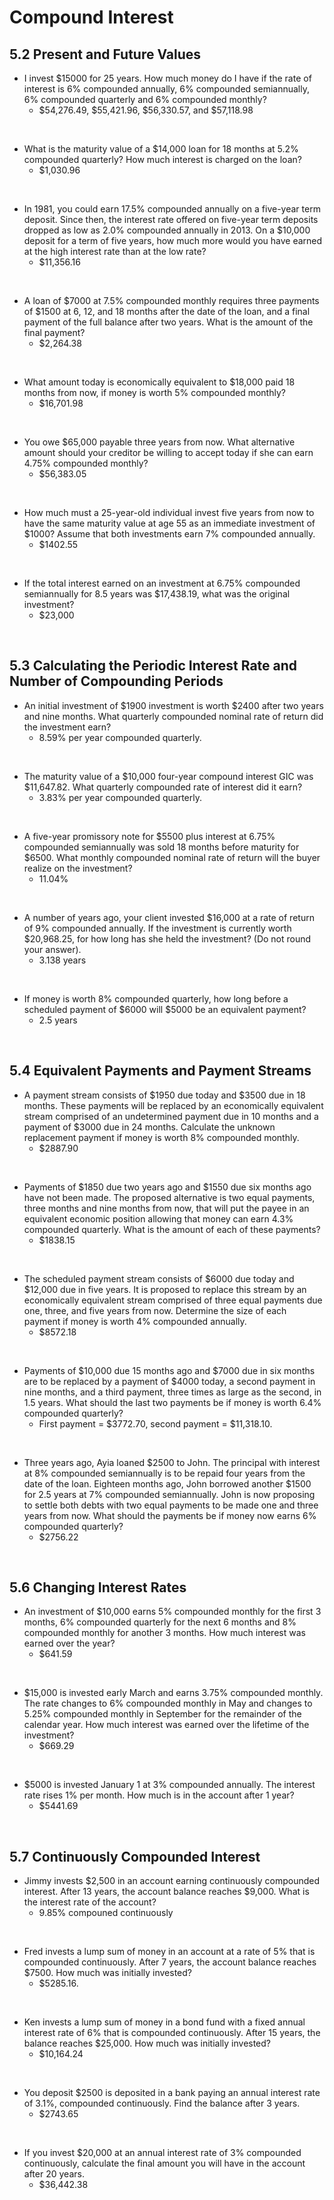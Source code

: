 
#  Compound Interest

##  5.2 Present and Future Values {-}

*  I invest \$15000 for 25 years.  How much money do I have if the rate of interest is 6% compounded annually, 6% compounded semiannually, 6% compounded quarterly and 6% compounded monthly?
    *  \$54,276.49, \$55,421.96, \$56,330.57, and \$57,118.98
<p>&nbsp;</p>


*  What is the maturity value of a $14,000 loan for 18 months at 5.2% compounded quarterly?
How much interest is charged on the loan?
    *  \$1,030.96
<p>&nbsp;</p>


*  In 1981, you could earn 17.5% compounded annually on a five-year term deposit. Since then, the interest rate offered on five-year term deposits dropped as low as 2.0% compounded annually in 2013. On a $10,000 deposit for a term of five years, how much more would you have earned at the high interest rate than at the low rate?
    *  \$11,356.16
<p>&nbsp;</p>


*  A loan of \$7000 at 7.5% compounded monthly requires three payments of \$1500 at 6, 12, and
18 months after the date of the loan, and a final payment of the full balance after two years.
What is the amount of the final payment?
    *  \$2,264.38
<p>&nbsp;</p>


*  What amount today is economically equivalent to \$18,000 paid 18 months from now, if money
is worth 5% compounded monthly?
    *  \$16,701.98
<p>&nbsp;</p>


*  You owe \$65,000 payable three years from now. What alternative amount should your creditor be willing to accept today if she can earn 4.75% compounded monthly?
    *  \$56,383.05
<p>&nbsp;</p>


*  How much must a 25-year-old individual invest five years from now to have the same maturity value at age 55 as an immediate investment of $1000? Assume that both investments earn 7% compounded annually.
    *  \$1402.55
<p>&nbsp;</p>


*  If the total interest earned on an investment at 6.75% compounded semiannually for 8.5 years
was $17,438.19, what was the original investment?
    *  \$23,000
<p>&nbsp;</p>


##  5.3  Calculating the Periodic Interest Rate and Number of Compounding Periods {-}




*  An initial investment of \$1900 investment is worth \$2400 after two years and nine months. What quarterly compounded nominal rate of return did the investment earn?
    * 8.59% per year compounded quarterly.
<p>&nbsp;</p>


*  The maturity value of a \$10,000 four-year compound interest GIC was \$11,647.82. What
quarterly compounded rate of interest did it earn?
    *  3.83% per year compounded quarterly.
<p>&nbsp;</p>


*  A five-year promissory note for \$5500 plus interest at 6.75% compounded semiannually was sold 18 months before maturity for \$6500. What monthly compounded nominal rate of return will the buyer realize on the investment?
    *  11.04%
<p>&nbsp;</p>


*  A number of years ago, your client invested \$16,000 at a rate of return of 9% compounded annually. If the investment is currently worth \$20,968.25, for how long has she held the investment?  (Do not round your answer).
    *  3.138 years
<p>&nbsp;</p>


*  If money is worth 8% compounded quarterly, how long before a scheduled payment of \$6000 will \$5000 be an equivalent payment? 
    *  2.5 years
<p>&nbsp;</p>


##  5.4  Equivalent Payments and Payment Streams {-}

*  A payment stream consists of \$1950 due today and \$3500 due in 18 months.  These payments will be replaced by an economically equivalent stream comprised of an undetermined payment due in 10 months and a payment of \$3000 due in 24 months. Calculate the unknown replacement payment if money is worth 8% compounded monthly.
    *  \$2887.90
<p>&nbsp;</p>


*  Payments of \$1850 due two years ago and \$1550 due six months ago have not been made.  The proposed alternative is two equal payments, three months and nine months from now, that will put the payee in an equivalent economic position allowing that money can earn 4.3% compounded quarterly. What is the amount of each of these payments?
    *  $1838.15
<p>&nbsp;</p>


*  The scheduled payment stream consists of \$6000 due today and \$12,000 due in five years.  It is proposed to replace this stream by an economically equivalent stream comprised of three equal payments due one, three, and five years from now. Determine the size of each payment if money is worth 4% compounded annually.
    *  \$8572.18
<p>&nbsp;</p>


*  Payments of \$10,000 due 15 months ago and \$7000 due in six months are to be replaced by a
payment of \$4000 today, a second payment in nine months, and a third payment, three times
as large as the second, in 1.5 years. What should the last two payments be if money is worth
6.4% compounded quarterly?
    *  First payment = \$3772.70, second payment = \$11,318.10.
<p>&nbsp;</p>


*  Three years ago, Ayia loaned \$2500 to John. The principal with interest at 8% compounded semiannually is to be repaid four years from the date of the loan. Eighteen months ago, John borrowed another \$1500 for 2.5 years at 7% compounded semiannually.  John is now proposing to settle both debts with two equal payments to be made one and three years from now. What should the payments be if money now earns 6% compounded quarterly?
    *  \$2756.22
<p>&nbsp;</p>



##  5.6  Changing Interest Rates {-}

*  An investment of \$10,000 earns 5% compounded monthly for the first 3 months, 6% compounded quarterly for the next 6 months and 8% compounded monthly for another 3 months.  How much interest was earned over the year?
    *  \$641.59
<p>&nbsp;</p>


*  \$15,000 is invested early March and earns 3.75% compounded monthly.  The rate changes to 6% compounded monthly in May and changes to 5.25% compounded monthly in September for the remainder of the calendar year.  How much interest was earned over the lifetime of the investment?
    *  \$669.29
<p>&nbsp;</p>


*  \$5000 is invested January 1 at 3% compounded annually.  The interest rate rises 1% per month.  How much is in the account after 1 year?
    * $5441.69
<p>&nbsp;</p>



##  5.7  Continuously Compounded Interest {-}

*  Jimmy invests \$2,500 in an account earning continuously compounded interest. After 13 years, the account balance reaches \$9,000. What is the interest rate of the account?
    *  9.85% compouned continuously
<p>&nbsp;</p>


*  Fred invests a lump sum of money in an account at a rate of 5% that is compounded continuously. After 7 years, the account balance reaches $7500. How much was initially invested?
    *  \$5285.16.
<p>&nbsp;</p>


*  Ken invests a lump sum of money in a bond fund with a fixed annual interest rate of 6% that is compounded continuously. After 15 years, the balance reaches $25,000. How much was initially invested?
    *  \$10,164.24
<p>&nbsp;</p>


*  You deposit $2500 is deposited in a bank paying an annual interest rate of 3.1%, compounded continuously. Find the balance after 3 years.
    *  \$2743.65
<p>&nbsp;</p>


*  If you invest $20,000 at an annual interest rate of 3% compounded continuously, calculate the final amount you will have in the account after 20 years.
    *  \$36,442.38
<p>&nbsp;</p>




